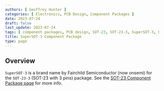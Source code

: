 ```yaml
---
authors: [ Geoffrey Hunter ]
categories: [ Electronics, PCB Design, Component Packages ]
date: 2023-07-24
draft: false
last_update: 2023-07-24
tags: [ component packages, PCB design, SOT-23, SOT-23-3, SuperSOT-3, Fairchild Semiconductor ]
title: SuperSOT-3 Component Package
type: page
---
```


## Overview

`SuperSOT-3` is a brand name by Fairchild Semiconductor (now onsemi) for the `SOT-23-3` (SOT-23 with 3 pins) package. See the [SOT-23 Component Package page](/pcb-design/component-packages/sot-23-component-package/) for more info.
